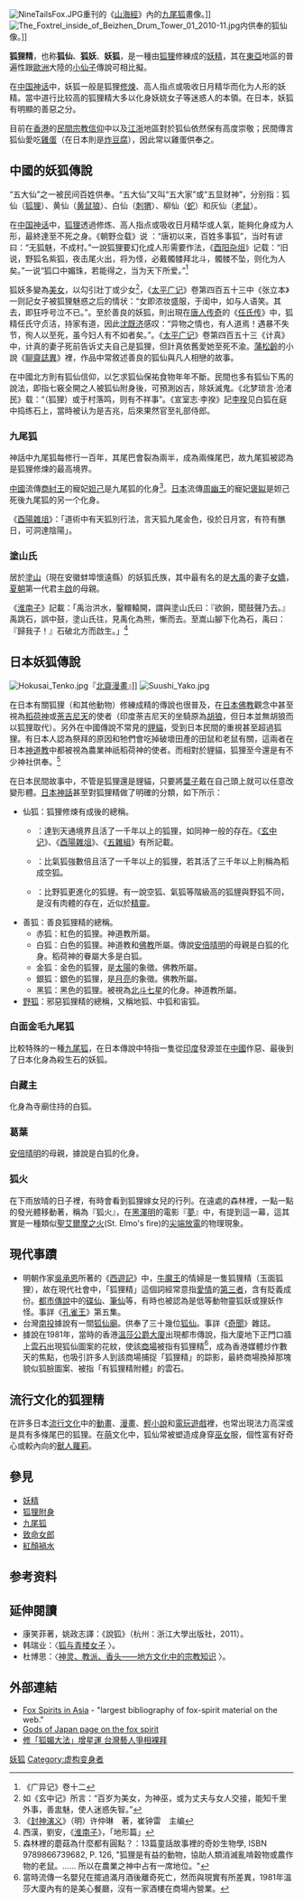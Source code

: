 {{otheruses|狐仙 (消歧義)}}
[[File:NineTailsFox.JPG|right]]重刊的《[[山海經|山海經]]》內的[[九尾狐|九尾狐]]畫像。]]
[[File:The_Foxtrel_inside_of_Beizhen_Drum_Tower_01_2010-11.jpg|right]]内供奉的狐仙像。]]

'''狐狸精'''，也称'''狐仙'''、'''狐妖'''、'''妖狐'''，是一種由[[狐狸|狐狸]]修練成的[[妖精|妖精]]，其在[[東亞|東亞]]地區的普遍性跟[[歐洲|歐洲]]大陸的[[小仙子|小仙子]]傳說可相比擬。

在[[中国神话|中国神话]]中，妖狐一般是狐狸[[修煉|修煉]]、高人指点或吸收日月精华而化为人形的妖精。當中道行比较高的狐狸精大多以化身妖娆女子等迷惑人的本領。在日本，妖狐有明顯的善惡之分。

目前在[[香港|香港]]的[[民間宗教信仰|民間宗教信仰]]中以及[[江浙|江浙]]地區對於狐仙依然保有高度崇敬；民間傳言狐仙愛吃[[雞蛋|雞蛋]]（在日本則是[[炸豆腐|炸豆腐]]），因此常以雞蛋供奉之。

== 中國的妖狐傳說 ==
“五大仙”之一被民间百姓供奉。“五大仙”又叫“五大家”或“五显财神”，分别指：狐仙（[[狐狸|狐狸]]）、黄仙（[[黄鼠狼|黄鼠狼]]）、白仙（[[刺猬|刺猬]]）、柳仙（[[蛇|蛇]]）和灰仙（[[老鼠|老鼠]]）。

在[[中国神话|中国神话]]中，[[狐狸|狐狸]]透過修炼、高人指点或吸收日月精华或人氣，能夠化身成为人形，最終達至不死之身。《朝野佥载》说 ：“唐初以来，百姓多事狐”，当时有谚曰：“无狐魅，不成村。”一說狐狸要幻化成人形需要作法，《[[酉阳杂俎|酉阳杂俎]]》记载：“旧说，野狐名紫狐，夜击尾火出，将为怪，必戴髑髅拜北斗，髑髅不坠，则化为人矣。”一说“狐口中媚珠，若能得之，当为天下所爱。”<ref>《广异记》卷十二</ref>

狐妖多變為[[美女|美女]]，以勾引壯丁或少女<ref>如《玄中记》所言：“百岁为美女，为神巫，或为丈夫与女人交接，能知千里外事，善盅魅，使人迷惑失智。”</ref>，《[[太平广记|太平广记]]》卷第四百五十三中《张立本》一则記女子被狐狸魅惑之后的情状：“女即浓妆盛服，于闺中，如与人语笑。其去，即狂呼号泣不已。”。至於善良的妖狐，則出現在[[唐人传奇|唐人传奇]]的《[[任氏传|任氏传]]》中，狐精任氏守贞洁，持家有道，因此[[沈既济|沈既济]]感叹：“异物之情也，有人道焉！遇暴不失节，徇人以至死，虽今妇人有不如者矣。”。《[[太平广记|太平广记]]》卷第四百五十三《计真》中，计真的妻子死前告诉丈夫自己是狐狸，但計真依舊愛她至死不渝。[[蒲松齡|蒲松齡]]的小說《[[聊齋誌異|聊齋誌異]]》裡，作品中常敘述善良的狐仙與凡人相戀的故事。

在中國北方則有狐仙信仰，以乞求狐仙保祐食物年年不斷。民間也多有狐仙下馬的說法，即指七竅全開之人被狐仙附身後，可預測凶吉，除妖滅鬼。《北梦琐言·沧渚民》载：“（狐狸）或于村落鸣，则有不祥事”。《宣室志·李揆》記[[李揆|李揆]]见白狐在庭中捣练石上，當時被认为是吉兆，后來果然官至礼部侍郎。

=== 九尾狐 ===
{{main|九尾狐}}
神話中九尾狐每修行一百年，其尾巴會裂為兩半，成為兩條尾巴，故九尾狐被認為是狐狸修煉的最高境界。

[[中國|中國]]流傳[[商紂王|商紂王]]的寵妃[[妲己|妲己]]是九尾狐的化身<ref name="封神演义">《[[封神演义|封神演义]]》（明）许仲琳　著，崔钟雷　主编</ref>。[[日本|日本]]流傳[[周幽王|周幽王]]的寵妃[[褒姒|褒姒]]是妲己死後九尾狐的另一个化身。

《[[酉陽雜俎|酉陽雜俎]]》：「道術中有天狐別行法，言天狐九尾金色，役於日月宮，有符有醮日，可洞達陰陽」。

=== 塗山氏 ===
居於[[塗山|塗山]]（現在安徽蚌埠懷遠縣）的妖狐氏族，其中最有名的是[[大禹|大禹]]的妻子[[女嬌|女嬌]]，[[夏朝|夏朝]]第一代君主[[啟|啟]]的母親。

《[[淮南子|淮南子]]》記載：「禹治洪水，鑿轘轅開，謂與塗山氏曰：『欲餉，聞鼓聲乃去。』禹跳石，誤中鼓，塗山氏往，見禹化為熊，慚而去。至嵩山腳下化為石，禹曰：『歸我子！』石破北方而啟生。」<ref>西漢，劉安，《[[淮南子|淮南子]]》，「地形篇」</ref>

==日本妖狐傳說==
[[File:Hokusai_Tenko.jpg|right]]『[[北齋漫畫|北齋漫畫]]』]]
[[File:Suushi_Yako.jpg|right]]

在日本有關狐狸（和其他動物）修練成精的傳說也很普及，在[[日本佛教|日本佛教]]觀念中甚至視為[[稻荷神|稻荷神]]或[[荼吉尼天|荼吉尼天]]的使者（印度荼吉尼天的坐騎原為[[胡狼|胡狼]]，但日本並無胡狼而以狐狸取代）。另外在中國傳說不常見的[[貉#日本民間傳說|貍貓]]，受到日本民間的重視甚至超過狐狸。有日本人認為祭拜的原因和牠們會吃掉破壞田產的田鼠和老鼠有關，這兩者在日本[[神道教|神道教]]中都被視為農業神祇稻荷神的使者。而相對於貍貓，狐狸至今還是有不少神社供奉。<ref>森林裡的蘑菇為什麼都有圓點？：13篇童話故事裡的奇妙生物學, ISBN 9789866739682, P. 126, "狐狸是有益的動物，協助人類消滅亂啃穀物或農作物的老鼠。...... 所以在農業之神中占有一席地位。"</ref>

在日本民間故事中，不管是狐狸還是貍貓，只要將[[葉子|葉子]]戴在自己頭上就可以任意改變形體。[[日本神話|日本神話]]甚至對狐狸精做了明確的分類，如下所示：

*仙狐：狐狸修煉有成後的總稱。
**{{link-jp|天狐|天狐}}：達到天通境界且活了一千年以上的狐狸，如同神一般的存在。《[[玄中记|玄中记]]》、《[[酉陽雜俎|酉陽雜俎]]》、《[[五雜組|五雜組]]》有所記載。
**{{link-jp|空狐|空狐}}：比氣狐強數倍且活了一千年以上的狐狸，若其活了三千年以上則稱為稻成空狐。
**{{link-jp|氣狐|妖狐#皆川淇園による狐の格付け}}：比野狐更進化的狐貍。有一說空狐、氣狐等階級高的狐貍與野狐不同，是沒有肉體的存在，近似於[[精靈|精靈]]。
*善狐：善良狐狸精的總稱。
**赤狐：紅色的狐狸。神道教所屬。
**白狐：白色的狐狸。神道教和[[佛教|佛教]]所屬。傳說[[安倍晴明|安倍晴明]]的母親是白狐的化身。稻荷神的眷屬大多是白狐。
**金狐：金色的狐狸，是[[太陽|太陽]]的象徵。佛教所屬。
**銀狐：銀色的狐狸，是[[月亮|月亮]]的象徵。佛教所屬。
**黑狐：黑色的狐狸。被視為[[北斗七星|北斗七星]]的化身。神道教所屬。
*[[野狐|野狐]]：邪惡狐狸精的總稱，又稱地狐、中狐和宙狐。

=== 白面金毛九尾狐 ===
{{main|白面金毛九尾狐|玉藻前|殺生石}}
比較特殊的一種[[九尾狐|九尾狐]]，在日本傳說中特指一隻從[[印度|印度]]發源並在[[中國|中國]]作惡、最後到了日本化身為殺生石的妖狐。

=== 白藏主 ===
{{main|白藏主}}
化身為寺廟住持的白狐。

=== 葛葉 ===
{{main|葛葉}}
[[安倍晴明|安倍晴明]]的母親，據說是白狐的化身。

=== 狐火 ===
{{main|狐火}}
在下雨放晴的日子裡，有時會看到狐狸嫁女兒的行列。在遠處的森林裡，一點一點的發光體移動著，稱為『狐火』，在[[黑澤明|黑澤明]]的電影『[[夢_(1990年電影)|夢]]』中，有提到這一幕，這其實是一種類似[[聖艾爾摩之火|聖艾爾摩之火]](St. Elmo's fire)的[[尖端放電|尖端放電]]的物理現象。

==現代事蹟==
*明朝作家[[吳承恩|吳承恩]]所著的《[[西遊記|西遊記]]》中，[[牛魔王|牛魔王]]的情婦是一隻狐狸精（玉面狐狸），故在現代社會中，「狐狸精」這個詞經常意指[[愛情|愛情]]的[[第三者_(愛情)|第三者]]，含有貶義成份。[[都市傳說|都市傳說]]中的[[碟仙|碟仙]]、[[筆仙|筆仙]]等，有時也被認為是低等動物靈狐妖或狸妖作怪。事詳《[[孔雀王|孔雀王]]》第五集。
*台灣[[南投縣|南投]]據說有一間[[狐仙廟|狐仙廟]]。供奉了三十幾位[[狐仙|狐仙]]。事詳《[[奇聞|奇聞]]》雜誌。
*據說在1981年，當時的香港[[皇室大廈|溫莎公爵大廈]]出現都市傳說，指大廈地下正門口牆上[[大理石|雲石]]出現狐仙圖案的花紋，使該[[商場|商場]]被指有狐狸精<ref>當時流傳一名嬰兒在擺過滿月酒後離奇死亡，然而與現實有所差異，1981年溫莎大廈內有的是美心餐廳，沒有一家酒樓在商場內營業。</ref>，成為香港媒體炒作數天的焦點，也吸引許多人到該商場捕捉「狐狸精」的踪影，最終商場換掉那塊貌似狐臉圖案、被指「有狐狸精附體」的雲石。

==流行文化的狐狸精==
在許多日本[[流行文化|流行文化]]中的[[日本動畫|動畫]]、[[日本漫畫|漫畫]]、[[輕小說|輕小說]]和[[電玩遊戲|電玩遊戲]]裡，也常出現法力高深或是具有多條尾巴的狐狸。在[[萌|萌]]文化中，狐仙常被塑造成身穿[[巫女|巫女]]服，個性富有好奇心或較內向的[[獸人蘿莉|獸人蘿莉]]。

==參見==
*[[妖精|妖精]]
*[[狐狸附身|狐狸附身]]
*[[九尾狐|九尾狐]]
*[[致命女郎|致命女郎]]
*[[紅顏禍水|紅顏禍水]]

==参考资料==
{{reflist}}
==延伸閱讀==
*康笑菲著，姚政志譯：《說狐》（杭州：浙江大學出版社，2011）。
*韩瑞业：〈[http://www.nssd.org/articles/Article_Read.aspx?id=1002370441 狐与青楼女子] {{Wayback|url=http://www.nssd.org/articles/Article_Read.aspx?id=1002370441 |date=20180209063010 }}〉。
*杜博思：〈[http://www.nssd.org/articles/article_read.aspx?id=32499572 神灵、教派、香头——地方文化中的宗教知识] {{Wayback|url=http://www.nssd.org/articles/article_read.aspx?id=32499572 |date=20180401003725 }}〉。

==外部連結==
*[http://academia.issendai.com/fox-index.shtml Fox Spirits in Asia] {{Wayback|url=http://academia.issendai.com/fox-index.shtml |date=20110811024046 }} - "largest bibliography of fox-spirit material on the web."
*[http://www.onmarkproductions.com/html/oinari.shtml Gods of Japan page on the fox spirit] {{WebCite|url=https://www.webcitation.org/65lfrO2d2?url=http://www.onmarkproductions.com/html/oinari.shtml |date=20120227153107 |dateformat=iso }}
*[https://web.archive.org/web/20070927065810/http://www.kingofmaster.com/leader/display_content.php?id=26618 修「狐媚大法」增星運 台灣藝人爭相裸拜]

{{传说生物}}
[[Category:妖狐|]]
[[Category:虚构变身者|Category:虚构变身者]]